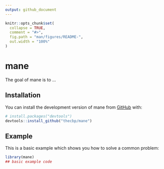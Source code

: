 ```yaml
---
output: github_document
---
```


<!-- README.md is generated from README.Rmd. Please edit that file -->

```r
knitr::opts_chunk$set(
  collapse = TRUE,
  comment = "#>",
  fig.path = "man/figures/README-",
  out.width = "100%"
)
```

# mane

<!-- badges: start -->
<!-- badges: end -->

The goal of mane is to ...

## Installation

You can install the development version of mane from [GitHub](https://github.com/) with:

``` r
# install.packages("devtools")
devtools::install_github("thecbp/mane")
```

## Example

This is a basic example which shows you how to solve a common problem:

```r
library(mane)
## basic example code
```


